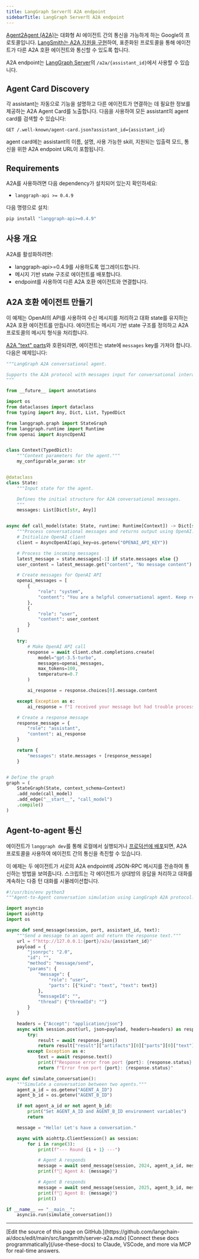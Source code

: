 ```yaml
---
title: LangGraph Server의 A2A endpoint
sidebarTitle: LangGraph Server의 A2A endpoint
---
```


[Agent2Agent (A2A)](https://a2a-protocol.org/latest/)는 대화형 AI 에이전트 간의 통신을 가능하게 하는 Google의 프로토콜입니다. [LangSmith는 A2A 지원을 구현](https://langchain-ai.github.io/langgraph/cloud/reference/api/api_ref.html#tag/a2a/post/a2a/{assistant_id})하여, 표준화된 프로토콜을 통해 에이전트가 다른 A2A 호환 에이전트와 통신할 수 있도록 합니다.

A2A endpoint는 [LangGraph Server](/langsmith/langgraph-server)의 `/a2a/{assistant_id}`에서 사용할 수 있습니다.

## Agent Card Discovery

각 assistant는 자동으로 기능을 설명하고 다른 에이전트가 연결하는 데 필요한 정보를 제공하는 A2A Agent Card를 노출합니다. 다음을 사용하여 모든 assistant의 agent card를 검색할 수 있습니다:

```
GET /.well-known/agent-card.json?assistant_id={assistant_id}
```

agent card에는 assistant의 이름, 설명, 사용 가능한 skill, 지원되는 입출력 모드, 통신을 위한 A2A endpoint URL이 포함됩니다.

## Requirements

A2A를 사용하려면 다음 dependency가 설치되어 있는지 확인하세요:

* `langgraph-api >= 0.4.9`

다음 명령으로 설치:

```bash
pip install "langgraph-api>=0.4.9"
```

## 사용 개요

A2A를 활성화하려면:

* langgraph-api>=0.4.9를 사용하도록 업그레이드합니다.
* 메시지 기반 state 구조로 에이전트를 배포합니다.
* endpoint를 사용하여 다른 A2A 호환 에이전트와 연결합니다.

## A2A 호환 에이전트 만들기

이 예제는 OpenAI의 API를 사용하여 수신 메시지를 처리하고 대화 state를 유지하는 A2A 호환 에이전트를 만듭니다. 에이전트는 메시지 기반 state 구조를 정의하고 A2A 프로토콜의 메시지 형식을 처리합니다.

[A2A "text" parts](https://a2a-protocol.org/dev/specification/#651-textpart-object)와 호환되려면, 에이전트는 state에 `messages` key를 가져야 합니다. 다음은 예제입니다:

```python
"""LangGraph A2A conversational agent.

Supports the A2A protocol with messages input for conversational interactions.
"""

from __future__ import annotations

import os
from dataclasses import dataclass
from typing import Any, Dict, List, TypedDict

from langgraph.graph import StateGraph
from langgraph.runtime import Runtime
from openai import AsyncOpenAI


class Context(TypedDict):
    """Context parameters for the agent."""
    my_configurable_param: str


@dataclass
class State:
    """Input state for the agent.

    Defines the initial structure for A2A conversational messages.
    """
    messages: List[Dict[str, Any]]


async def call_model(state: State, runtime: Runtime[Context]) -> Dict[str, Any]:
    """Process conversational messages and returns output using OpenAI."""
    # Initialize OpenAI client
    client = AsyncOpenAI(api_key=os.getenv("OPENAI_API_KEY"))

    # Process the incoming messages
    latest_message = state.messages[-1] if state.messages else {}
    user_content = latest_message.get("content", "No message content")

    # Create messages for OpenAI API
    openai_messages = [
        {
            "role": "system",
            "content": "You are a helpful conversational agent. Keep responses brief and engaging."
        },
        {
            "role": "user",
            "content": user_content
        }
    ]

    try:
        # Make OpenAI API call
        response = await client.chat.completions.create(
            model="gpt-3.5-turbo",
            messages=openai_messages,
            max_tokens=100,
            temperature=0.7
        )

        ai_response = response.choices[0].message.content

    except Exception as e:
        ai_response = f"I received your message but had trouble processing it. Error: {str(e)[:50]}..."

    # Create a response message
    response_message = {
        "role": "assistant",
        "content": ai_response
    }

    return {
        "messages": state.messages + [response_message]
    }


# Define the graph
graph = (
    StateGraph(State, context_schema=Context)
    .add_node(call_model)
    .add_edge("__start__", "call_model")
    .compile()
)
```

## Agent-to-agent 통신

에이전트가 `langgraph dev`를 통해 로컬에서 실행되거나 [프로덕션에 배포](/langsmith/deployments)되면, A2A 프로토콜을 사용하여 에이전트 간의 통신을 촉진할 수 있습니다.

이 예제는 두 에이전트가 서로의 A2A endpoint에 JSON-RPC 메시지를 전송하여 통신하는 방법을 보여줍니다. 스크립트는 각 에이전트가 상대방의 응답을 처리하고 대화를 계속하는 다중 턴 대화를 시뮬레이션합니다.

```python
#!/usr/bin/env python3
"""Agent-to-Agent conversation simulation using LangGraph A2A protocol."""

import asyncio
import aiohttp
import os

async def send_message(session, port, assistant_id, text):
    """Send a message to an agent and return the response text."""
    url = f"http://127.0.0.1:{port}/a2a/{assistant_id}"
    payload = {
        "jsonrpc": "2.0",
        "id": "",
        "method": "message/send",
        "params": {
            "message": {
                "role": "user",
                "parts": [{"kind": "text", "text": text}]
            },
            "messageId": "",
            "thread": {"threadId": ""}
        }
    }

    headers = {"Accept": "application/json"}
    async with session.post(url, json=payload, headers=headers) as response:
        try:
            result = await response.json()
            return result["result"]["artifacts"][0]["parts"][0]["text"]
        except Exception as e:
            text = await response.text()
            print(f"Response error from port {port}: {response.status} - {text}")
            return f"Error from port {port}: {response.status}"

async def simulate_conversation():
    """Simulate a conversation between two agents."""
    agent_a_id = os.getenv("AGENT_A_ID")
    agent_b_id = os.getenv("AGENT_B_ID")

    if not agent_a_id or not agent_b_id:
        print("Set AGENT_A_ID and AGENT_B_ID environment variables")
        return

    message = "Hello! Let's have a conversation."

    async with aiohttp.ClientSession() as session:
        for i in range(3):
            print(f"--- Round {i + 1} ---")

            # Agent A responds
            message = await send_message(session, 2024, agent_a_id, message)
            print(f"🔵 Agent A: {message}")

            # Agent B responds
            message = await send_message(session, 2025, agent_b_id, message)
            print(f"🔴 Agent B: {message}")
            print()

if __name__ == "__main__":
    asyncio.run(simulate_conversation())
```

---

<Callout icon="pen-to-square" iconType="regular">
    [Edit the source of this page on GitHub.](https://github.com/langchain-ai/docs/edit/main/src/langsmith/server-a2a.mdx)
</Callout>
<Tip icon="terminal" iconType="regular">
    [Connect these docs programmatically](/use-these-docs) to Claude, VSCode, and more via MCP for    real-time answers.
</Tip>
